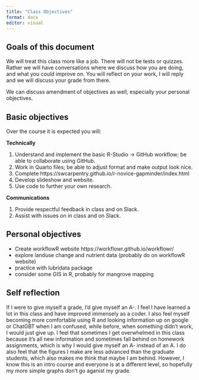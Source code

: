```yaml
---
title: "Class Objectives"
format: docx
editor: visual
---
```


## Goals of this document

We will treat this class more like a job. There will not be tests or quizzes. Rather we will have conversations where we discuss how you are doing, and what you could improve on. You will reflect on your work, I will reply and we will discuss your grade from there.

We can discuss amendment of objectives as well, especially your personal objectives.

## Basic objectives

Over the course it is expected you will:

**Technically**

1.  Understand and implement the basic R-Studio -\> GitHub workflow; be able to collaborate using GitHub.
2.  Work in Quarto files; be able to adjust format and make output look nice.
3.  Complete https://swcarpentry.github.io/r-novice-gapminder/index.html
4.  Develop slideshow and website.
5.  Use code to further your own research.

**Communications**

1.  Provide respectful feedback in class and on Slack.
2.  Assist with issues on in class and on Slack.

## Personal objectives

-   Create workflowR website https://workflowr.github.io/workflowr/
-   explore landuse change and nutrient data (probably do on workflowR website)
-   practice with lubridata package
-   consider some GIS in R, probably for mangrove mapping

## Self reflection

If I were to give myself a grade, I'd give myself an A-. I feel I have learned a lot in this class and have improved immensely as a coder. I also feel myself becoming more comfortable using R and looking information up on google or ChatGBT when I am confused, while before, when something didn't work, I would just give up. I feel that sometimes I get overwhelmed in this class because it's all new information and sometimes fall behind on homework assignments, which is why I would give myself an A- instead of an A. I do also feel that the figures I make are less advanced than the graduate students, which also makes me think that maybe I am behind. However, I know this is an intro course and everyone is at a different level, so hopefully my more simple graphs don't go aganist my grade.

